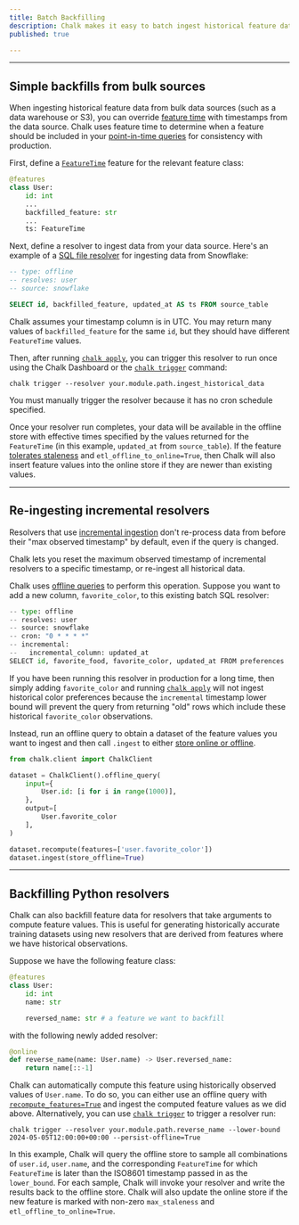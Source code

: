 ```yaml
---
title: Batch Backfilling
description: Chalk makes it easy to batch ingest historical feature data from bulk data sources.
published: true

---
```


---

## Simple backfills from bulk sources

When ingesting historical feature data from bulk data sources (such as a data warehouse or S3), you can override
[feature time](/docs/time) with timestamps from the data source. Chalk uses feature time to determine when a feature
should be included in your [point-in-time queries](/docs/temporal-consistency) for consistency with production.

First, define a [`FeatureTime`](/docs/time) feature for the relevant feature class:

```py
@features
class User:
    id: int
    ...
    backfilled_feature: str
    ...
    ts: FeatureTime
```

Next, define a resolver to ingest data from your data source. Here's an example of a [SQL file resolver](/docs/sql) for
ingesting data from Snowflake:

```sql filename.chalk.sql
-- type: offline
-- resolves: user 
-- source: snowflake

SELECT id, backfilled_feature, updated_at AS ts FROM source_table
```

Chalk assumes your timestamp column is in UTC. You may return many values of `backfilled_feature` for the same `id`, but
they should have different `FeatureTime` values.

Then, after running [`chalk apply`](/cli/apply), you can trigger this resolver to run once using the Chalk Dashboard or
the [`chalk trigger`](/cli/trigger) command:

```
chalk trigger --resolver your.module.path.ingest_historical_data
```

You must manually trigger the resolver because it has no cron schedule specified.

Once your resolver run completes, your data will be available in the offline store with effective times specified by the
values returned for the `FeatureTime` (in this example, `updated_at` from `source_table`). If the feature [tolerates
staleness](/docs/feature-caching) and `etl_offline_to_online=True`, then Chalk will also insert feature values into the
online store if they are newer than existing values.

---

## Re-ingesting incremental resolvers

Resolvers that use [incremental ingestion](/docs/sql) don't re-process data from before their "max observed timestamp"
by default, even if the query is changed.

Chalk lets you reset the maximum observed timestamp of incremental resolvers to a specific timestamp,
or re-ingest all historical data.

Chalk uses [offline queries](/docs/query-offline) to perform this operation. Suppose you want to add a new column,
`favorite_color`, to this existing batch SQL resolver:

```py
-- type: offline
-- resolves: user
-- source: snowflake
-- cron: "0 * * * *"
-- incremental:
--   incremental_column: updated_at
SELECT id, favorite_food, favorite_color, updated_at FROM preferences
```

If you have been running this resolver in production for a long time, then simply adding `favorite_color` and
running [`chalk apply`](/cli/apply) will not ingest historical color preferences because the `incremental` timestamp
lower bound will prevent the query from returning "old" rows which include these historical `favorite_color` observations.

Instead, run an offline query to obtain a dataset of the feature values you want to ingest and then call
`.ingest` to either [store online or offline](/api-docs#DatasetRevision.ingest).

```py
from chalk.client import ChalkClient

dataset = ChalkClient().offline_query(
    input={
        User.id: [i for i in range(1000)],
    },
    output=[
        User.favorite_color
    ],
)

dataset.recompute(features=['user.favorite_color'])
dataset.ingest(store_offline=True)
```

---

## Backfilling Python resolvers

Chalk can also backfill feature data for resolvers that take arguments to compute feature values. This
is useful for generating historically accurate training datasets using new resolvers that are derived from
features where we have historical observations.

Suppose we have the following feature class:

```py
@features
class User:
    id: int
    name: str

    reversed_name: str # a feature we want to backfill
```

with the following newly added resolver:

```py
@online
def reverse_name(name: User.name) -> User.reversed_name:
    return name[::-1]
```


Chalk can automatically compute this feature using historically observed values of `User.name`.  To do so, you can
either use an offline query with [`recompute_features=True`](/api-docs#ChalkClient.offline_query.recompute_features) and
ingest the computed feature values as we did above. Alternatively, you can use [`chalk trigger`](/cli/trigger) to
trigger a resolver run:

```
chalk trigger --resolver your.module.path.reverse_name --lower-bound 2024-05-05T12:00:00+00:00 --persist-offline=True
```

In this example, Chalk will query the offline store to sample all combinations of `user.id`, `user.name`, and the
corresponding `FeatureTime` for which `FeatureTime` is later than the ISO8601 timestamp passed in as the `lower_bound`.
For each sample, Chalk will invoke your resolver and write the results back to the offline store. Chalk will also update
the online store if the new feature is marked with non-zero `max_staleness` and `etl_offline_to_online=True`.
